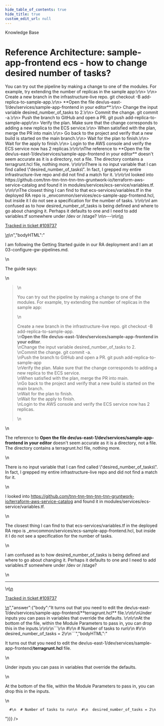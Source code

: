 ```yaml
---
hide_table_of_contents: true
hide_title: true
custom_edit_url: null
---
```



<head>
  <link rel="canonical" href="https://github.com/tnn-tnn-tnn-tnn-tnn-gruntwork-io/knowledge-base/discussions/620" />
</head>

<CenterLayout>
<span className="searchCategory">Knowledge Base</span>
<h1>Reference Architecture: sample-app-frontend ecs - how to change desired number of tasks?</h1>
<GitHub discussion={{"id":"D_kwDOF8slf84ARz8P","number":620,"author":{"login":"drafie"},"title":"Reference Architecture: sample-app-frontend ecs - how to change desired number of tasks?","body":"\nI am following the Getting Started guide in our RA deployment and I am at 03-configure-gw-pipelines.md. \r\n\r\nThe guide says:\r\n\r\n> You can try out the pipeline by making a change to one of the modules. For example, try extending the number of replicas in the sample app:\r\n> \r\n> Create a new branch in the infrastructure-live repo. git checkout -B add-replica-to-sample-app.\r\n> **Open the file dev/us-east-1/dev/services/sample-app-frontend in your editor**.\r\n> Change the input variable desired_number_of_tasks to 2.\r\n> Commit the change. git commit -a.\r\n> Push the branch to GitHub and open a PR. git push add-replica-to-sample-app\r\n> Verify the plan. Make sure that the change corresponds to adding a new replica to the ECS service.\r\n> When satisfied with the plan, merge the PR into main.\r\n> Go back to the project and verify that a new build is started on the main branch.\r\n> Wait for the plan to finish.\r\n> Wait for the apply to finish.\r\n> Login to the AWS console and verify the ECS service now has 2 replicas.\r\n\r\nThe reference to **Open the file dev/us-east-1/dev/services/sample-app-frontend in your editor** doesn't seem accurate as it is a directory, not a file.   The directory contains a terragrunt.hcl file, nothing more.    \r\n\r\nThere is no input variable that I can find called \"desired_number_of_tasks\".   In fact, I grepped my entire infrastructure-live repo and did not find a match for it. \r\n\r\nI looked into https://github.com/tnn-tnn-tnn-tnn-tnn-gruntwork-io/terraform-aws-service-catalog and found it in modules/services/ecs-service/variables.tf. \r\n\r\nThe closest thing I can find to that ecs-services/variables.tf in the deployed RA repo is _envcommon/services/ecs-sample-app-frontend.hcl, but inside it I do not see a specification for the number of tasks. \r\n\r\nI am confused as to how desired_number_of_tasks is being defined and where to go about changing it.   Perhaps it defaults to one and I need to add variables.tf somewhere under /dev or /stage? \n\n---\n\n<ins datetime=\"2022-12-16T07:02:03Z\">\n  <p><a href=\"https://support.gruntwork.io/hc/requests/109737\">Tracked in ticket #109737</a></p>\n</ins>\n","bodyHTML":"<p dir=\"auto\">I am following the Getting Started guide in our RA deployment and I am at 03-configure-gw-pipelines.md.</p>\n<p dir=\"auto\">The guide says:</p>\n<blockquote>\n<p dir=\"auto\">You can try out the pipeline by making a change to one of the modules. For example, try extending the number of replicas in the sample app:</p>\n<p dir=\"auto\">Create a new branch in the infrastructure-live repo. git checkout -B add-replica-to-sample-app.<br>\n<strong>Open the file dev/us-east-1/dev/services/sample-app-frontend in your editor</strong>.<br>\nChange the input variable desired_number_of_tasks to 2.<br>\nCommit the change. git commit -a.<br>\nPush the branch to GitHub and open a PR. git push add-replica-to-sample-app<br>\nVerify the plan. Make sure that the change corresponds to adding a new replica to the ECS service.<br>\nWhen satisfied with the plan, merge the PR into main.<br>\nGo back to the project and verify that a new build is started on the main branch.<br>\nWait for the plan to finish.<br>\nWait for the apply to finish.<br>\nLogin to the AWS console and verify the ECS service now has 2 replicas.</p>\n</blockquote>\n<p dir=\"auto\">The reference to <strong>Open the file dev/us-east-1/dev/services/sample-app-frontend in your editor</strong> doesn't seem accurate as it is a directory, not a file.   The directory contains a terragrunt.hcl file, nothing more.</p>\n<p dir=\"auto\">There is no input variable that I can find called \"desired_number_of_tasks\".   In fact, I grepped my entire infrastructure-live repo and did not find a match for it.</p>\n<p dir=\"auto\">I looked into <a href=\"https://github.com/tnn-tnn-tnn-tnn-tnn-gruntwork-io/terraform-aws-service-catalog\">https://github.com/tnn-tnn-tnn-tnn-tnn-gruntwork-io/terraform-aws-service-catalog</a> and found it in modules/services/ecs-service/variables.tf.</p>\n<p dir=\"auto\">The closest thing I can find to that ecs-services/variables.tf in the deployed RA repo is _envcommon/services/ecs-sample-app-frontend.hcl, but inside it I do not see a specification for the number of tasks.</p>\n<p dir=\"auto\">I am confused as to how desired_number_of_tasks is being defined and where to go about changing it.   Perhaps it defaults to one and I need to add variables.tf somewhere under /dev or /stage?</p>\n<hr>\n<ins datetime=\"2022-12-16T07:02:03Z\">\n  <p dir=\"auto\"><a href=\"https://support.gruntwork.io/hc/requests/109737\" rel=\"nofollow\">Tracked in ticket #109737</a></p>\n</ins>","answer":{"body":"It turns out that you need to edit the dev/us-east-1/dev/services/sample-app-frontend/**terragrunt.hcl** file.\r\n\r\nUnder inputs you can pass in variables that override the defaults. \r\n\r\nAt the bottom of the file, within the Module Parameters to pass in, you can drop this in the inputs.\r\n\r\n```\r\n  #\r\n  # Number of tasks to run\r\n  #\r\n  desired_number_of_tasks = 2\r\n```","bodyHTML":"<p dir=\"auto\">It turns out that you need to edit the dev/us-east-1/dev/services/sample-app-frontend/<strong>terragrunt.hcl</strong> file.</p>\n<p dir=\"auto\">Under inputs you can pass in variables that override the defaults.</p>\n<p dir=\"auto\">At the bottom of the file, within the Module Parameters to pass in, you can drop this in the inputs.</p>\n<div class=\"snippet-clipboard-content notranslate position-relative overflow-auto\" data-snippet-clipboard-copy-content=\"  #\n  # Number of tasks to run\n  #\n  desired_number_of_tasks = 2\"><pre class=\"notranslate\"><code class=\"notranslate\">  #\n  # Number of tasks to run\n  #\n  desired_number_of_tasks = 2\n</code></pre></div>"}}} />

</CenterLayout>
  

<!-- ##DOCS-SOURCER-START
{
  "sourcePlugin": "github-discussions",
  "hash": "f90e66b8d21f9b9d7fe7813da2aa524f"
}
##DOCS-SOURCER-END -->
